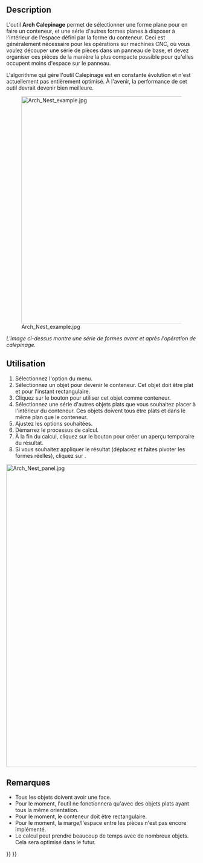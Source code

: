 <languages/>

{{Docnav/fr
|[[Arch_Panel_Sheet/fr|Feuille de panneaux]]
|[[Arch_Structure/fr|Structure]]
|[[BIM_Workbench/fr|Atelier BIM]]
|IconL=Arch_Panel_Sheet.svg
|IconR=Arch_Structure.svg
|IconC=Workbench_BIM.svg
}}

{{GuiCommand/fr
|Name=Arch Nest
|Name/fr=Arch Calepinage
|MenuLocation=Utilitaires → Outils pour les panneaux → Calepiner
|Workbenches=[[BIM_Workbench/fr|BIM]]
|SeeAlso=[[Arch_Panel/fr|Arch Panneau]], [[Arch_Panel_Sheet/fr|Arch Feuille de panneaux]]
}}

==Description==

L'outil '''Arch Calepinage''' permet de sélectionner une forme plane pour en faire un conteneur, et une série d'autres formes planes à disposer à l'intérieur de l'espace défini par la forme du conteneur. Ceci est généralement nécessaire pour les opérations sur machines CNC, où vous voulez découper une série de pièces dans un panneau de base, et devez organiser ces pièces de la manière la plus compacte possible pour qu'elles occupent moins d'espace sur le panneau.

L'algorithme qui gère l'outil Calepinage est en constante évolution et n'est actuellement pas entièrement optimisé. À l'avenir, la performance de cet outil devrait devenir bien meilleure.

[[Image:Arch Nest example.jpg|600px]]

''L'image ci-dessus montre une série de formes avant et après l'opération de calepinage.''

<span id="Usage"></span>
==Utilisation==

# Sélectionnez l'option {{MenuCommand|Utilitaires → Outils pour les panneaux → [[Image:Arch_Nest.svg|16px]] Calepiner}} du menu.
# Sélectionnez un objet pour devenir le conteneur. Cet objet doit être plat et pour l'instant rectangulaire.
# Cliquez sur le bouton {{Button|Choisir la sélection}} pour utiliser cet objet comme conteneur.
# Sélectionnez une série d'autres objets plats que vous souhaitez placer à l'intérieur du conteneur. Ces objets doivent tous être plats et dans le même plan que le conteneur.
# Ajustez les options souhaitées.
# Démarrez le processus de calcul.
# À la fin du calcul, cliquez sur le bouton {{Button|Aperçu}} pour créer un aperçu temporaire du résultat.
# Si vous souhaitez appliquer le résultat (déplacez et faites pivoter les formes réelles), cliquez sur {{Button|OK}}.


[[Image:Arch Nest panel.jpg|800px]]
{{Caption|Panneau de tâches pour l'outil [[Arch_Nest/fr|Calepinage]]}}

<span id="Notes"></span>
==Remarques==

* Tous les objets doivent avoir une face.
* Pour le moment, l'outil ne fonctionnera qu'avec des objets plats ayant tous la même orientation.
* Pour le moment, le conteneur doit être rectangulaire.
* Pour le moment, la marge/l'espace entre les pièces n'est pas encore implémenté.
* Le calcul peut prendre beaucoup de temps avec de nombreux objets. Cela sera optimisé dans le futur.


{{Docnav/fr
|[[Arch_Panel_Sheet/fr|Feuille de panneaux]]
|[[Arch_Structure/fr|Structure]]
|[[BIM_Workbench/fr|Atelier BIM]]
|IconL=Arch_Panel_Sheet.svg
|IconR=Arch_Structure.svg
|IconC=Workbench_BIM.svg
}}

{{BIM_Tools_navi{{#translation:}}}}
{{Userdocnavi{{#translation:}}}}